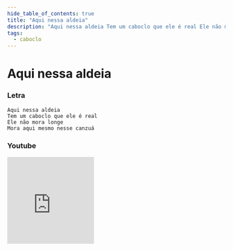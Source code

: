 ```yaml
---
hide_table_of_contents: true
title: "Aqui nessa aldeia"
description: "Aqui nessa aldeia Tem um caboclo que ele é real Ele não mora longe Mora aqui mesmo nesse canzuá"
tags:
  - caboclo
---
```


# Aqui nessa aldeia

### Letra

```text
Aqui nessa aldeia
Tem um caboclo que ele é real
Ele não mora longe
Mora aqui mesmo nesse canzuá
```

### Youtube

<iframe
  width="200"
  height="200"
  src="https://www.youtube.com/embed/qNpxtQvdCFQ"
  title="YouTube video player"
  frameborder="0"
  allow="accelerometer; autoplay; clipboard-write; encrypted-media; gyroscope; picture-in-picture; web-share"
  referrerpolicy="strict-origin-when-cross-origin"
  allowfullscreen
></iframe>